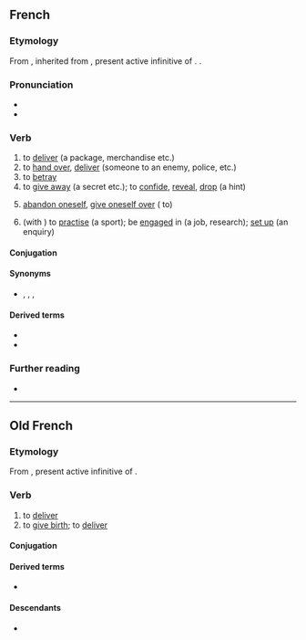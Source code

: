==French==

===Etymology===
From {{inh|fr|fro|livrer}}, inherited from {{inh|fr|la|līberāre}}, present active infinitive of {{m|la|līberō}}. {{doublet|fr|libérer}}.

===Pronunciation===
* {{fr-IPA}}
* {{audio|Fr-livrer.ogg|audio|lang=fr}}

===Verb===
{{fr-verb}}

# to [[deliver]] (a package, merchandise etc.)
# to [[hand over]], [[deliver]] (someone to an enemy, police, etc.)
# to [[betray]]
# to [[give away]] (a secret etc.); to [[confide]], [[reveal]], [[drop]] (a hint)
# {{lb|fr|reflexive}} [[abandon oneself]], [[give oneself over]] ('''{{l|fr|à}}''' to)
# {{lb|fr|reflexive}} (with '''{{l|fr|à}}''') to [[practise]] (a sport); be [[engaged]] in (a job, research); [[set up]] (an enquiry)

====Conjugation====
{{fr-conj-auto}}

====Synonyms====
* {{l|fr|emmener}}, {{l|fr|transporter}}, {{l|fr|déposer}}, {{l|fr|dénoncer}}

====Derived terms====
* {{l|fr|livraison}}
* {{l|fr|livreur}}

===Further reading===
* {{R:TLFi}}

----

==Old French==

===Etymology===
From {{inh|fro|la|līberāre}}, present active infinitive of {{m|la|līberō}}.

===Verb===
{{head|fro|verb}}

# to [[deliver]]
# to [[give birth]]; to [[deliver]]

====Conjugation====
{{fro-conj-er}}

====Derived terms====
* {{l|fro|delivrer}}

====Descendants====
* {{desc|fr|livrer}}
